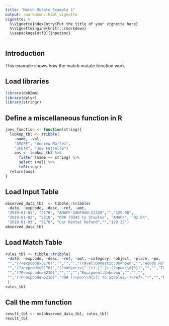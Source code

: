 ```yaml
---
title: "Match Mutate Example 1"
output: rmarkdown::html_vignette
vignette: >
  %\VignetteIndexEntry{Put the title of your vignette here}
  %\VignetteEngine{knitr::rmarkdown}
  \usepackage[utf8]{inputenc}
---
```

## Introduction
This example shows how the match mutate function work

## Load libraries
```r
library(deb2mm)
library(dplyr)
library(stringr)
```

## Define a miscellaneous function in R
```r
joes_function <- function(string){
  lookup_tbl <- tribble(
    ~name, ~val,
    "AMAFF", "Andrew Maffei",
    "JFUTR", "Joe Futrelle")
    ans <- lookup_tbl %>%
      filter (name == string) %>%
      select (val) %>%
      toString()
  return(ans)
}
```

## Load Input Table 
```r
observed_data_tbl  <- tibble::tribble(
 ~date, ~expcode, ~desc, ~ref, ~amt,
 "2019-01-01", "5170", "AMAFF-SANFRAN-21320","","329.00",
 "2019-01-02", "5210", "PO# 79342 to Staples", "AMAFF", "92.64",
 "2019-01-03", "5170", "Car Rental Refund","","120.32")
observed_data_tbl
```

## Load Match Table
```r
rules_tbl <- tibble::tribble(
 ~date, ~expcode, ~desc, ~ref, ~amt, ~category, ~object, ~place, ~po,
 "","(?<expcode>5170)","","","","Travel:Domestic:Unknown","","Woods Hole", "",
 "","(?<expcode>5170)","(?<object>[^-]+)-[^-]+-(?<po>\\d{5})","","","Travel:Domestic:{object}","{joes_function(object)}","","{po}",
 "","(?P<expcode>5210)","","","","Equipment:Unknown","","","",
 "","(?P<expcode>5210)","PO# (?<po>\\d{5}) to Staples,(?<ref>.*)","","Equipment:Staples:{ref}","Staples","","{po}",""
 )
rules_tbl
```

## Call the mm function
```r
result_tbl <- mm(observed_data_tbl, rules_tbl)
result_tbl
```

